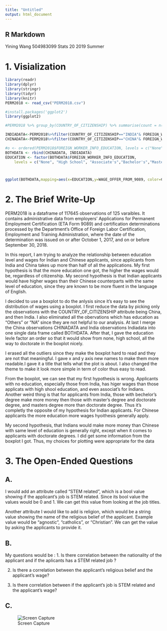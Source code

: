 ---
title: "Untitled"
output: html_document
---


## R Markdown

Yining Wang
504983099
Stats 20 2019 Summer


# 1. Visialization

```{r}
library(readr)
library(dplyr)
library(stringr)
library(tidyr)
library(knitr)
PERM2018 <- read_csv("PERM2018.csv")
```


```{r}
#install.packages('ggplot2')
library(ggplot2)
```


```{r}
#PERM2018 %>% group_by(COUNTRY_OF_CITIZENSHIP) %>% summarise(count = n()) %>% arrange(desc(count))
```


```{r}
INDIADATA<-PERM2018%>%filter(COUNTRY_OF_CITIZENSHIP=="INDIA"& FOREIGN_WORKER_INFO_EDUCATION!="Other"&FOREIGN_WORKER_INFO_EDUCATION!="NA")
CHINADATA<-PERM2018%>%filter(COUNTRY_OF_CITIZENSHIP=="CHINA"& FOREIGN_WORKER_INFO_EDUCATION!="Other"&FOREIGN_WORKER_INFO_EDUCATION!="NA")

```


```{r}

#o <- ordered(PERM2018$FOREIGN_WORKER_INFO_EDUCATION, levels = c("None", "High School", "Associate's","Bachelor's","Master's","Doctorate"))
BOTHDATA <- rbind(CHINADATA, INDIADATA)
EDUCATION <- factor(BOTHDATA$FOREIGN_WORKER_INFO_EDUCATION,
    levels = c("None", "High School", "Associate's","Bachelor's","Master's","Doctorate","NA","Other"),ordered = TRUE)



ggplot(BOTHDATA,mapping=aes(x=EDUCATION,y=WAGE_OFFER_FROM_9089, color=COUNTRY_OF_CITIZENSHIP))+geom_boxplot(outlier.size = -1) + coord_cartesian(ylim=c(0,250000))+ labs(title="Relationship between education and wage for \n Chinese and Indian Permanent Employment \nCertification applicants", y="Wage")+theme_classic()+theme(axis.text=element_text(size=8))+ scale_fill_discrete(name = "Country of Citizenship")

```

# 2. The Brief Write-Up

PERM2018 is a dataframe of 117645 observations of 125 varaibles. It contains administrative data from employers’ Applications for Permanent Employment Certification (ETA Form 9089) and certification determinations processed by the Department’s Office
of Foreign Labor Certification, Employment and Training Administration, where the date of the determination was issued on or after October 1, 2017, and on or before September 30, 2018. 
  
In this report, I am trying to analyze the relationship between education level and wages for Indian and Chinese applicants, since applicants from India and China takes up more than half of all the applications. My first hypothesis is that the more education one got, the higher the wages would be, regardless of citizenship. My second hypothesis is that Indian applicants would have higher wages than their Chinese counterparts with the same level of education, since they are known to be more fluent in the language of English. 

I decided to use a boxplot to do the anlysis since it's easy to see the distribution of wages using a boxplot. I first reduce the data by picking only the observations with the COUNTRY_OF_CITIZENSHIP attribute being China, and then India. I also eliminated all the obervations which has education as "Others" or "NA" since they are not helpful to our analysis. At last I merge the China observations CHINADATA and India observations Indiadata into one single data frame called BOTHDATA. After that, I gave the education levle factor an order so that it would show from none, high school, all the way to doctorate in the boxplot nicely.

I erased all the outliers since they make the boxplot hard to read and they are not that meaningful. I gave x and y axis new names to make them more readable.I gave it a title that tells what the plot is about. I also changed the theme to make it look more simple in term of color thus easy to read. 

From the boxplot, we can see that my first hypothesis is wrong. Applicants with no education, especially those from India, has higer wages than those applicats with high shool education, and even associat's for Indians. Another weird thing is that for applicants from India, those with bechelor's degree make more money then those with master's degree and doctorate degree, and masters degree more than doctorate degree. Thus it's completly the opposite of my hypothesis for Indian applicants. For Chinese applicants the more education more wages hyoithesis generally apply.

My second hypothesis, that Indians would make more money than Chinese with same level of education is generally right, except when it comes to applicants with doctorate degrees. 
I did get some information from the boxplot I got. Thus, my choices for plotting were appropriate for the data


# 3. The Open-Ended Questions

## A.
I would add an attribute called "STEM related", which is a bool value showing if the applicant's job is STEM related. Since its bool value the values would be 0 and 1. We can get this value from looking at the job titles.

Another attribute I would like to add is religion, which would be a string value showing the name of the religious belief of the applicant. Example value would be "agnostic", "catholics", or "Christian". We can get the value by asking the applicants to provide it.

## B.
My questions would be :
1. Is there correlation between the nationality of the applicant and if the aplicants has a STEM related job ?

2. Is there a correlation between the applicant's religious belief and the applicant's wage?

3. Is there correlation between if the applicant's job is STEM related and the applicant's wage?

## C. 

![Screen Capture](lab2.jpg)



